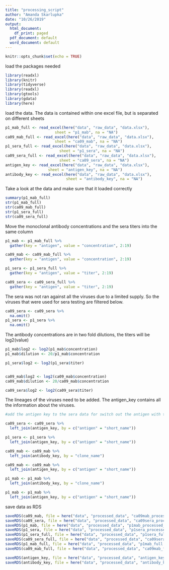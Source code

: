 ```yaml
---
title: "processing_script"
author: "Amanda Skarlupka"
date: "10/26/2019"
output:
  html_document:
    df_print: paged
  pdf_document: default
  word_document: default
---
```


```r
knitr::opts_chunk$set(echo = TRUE)
```


load the packages needed

```r
library(readxl)
library(knitr)
library(tidyverse)
library(readxl)
library(gtools)
library(gdata)
library(here)

```


load the data. The data is contained within one excel file, but is separated on different sheets
```r

p1_mab_full <- read_excel(here("data", "raw_data", "data.xlsx"), 
                      sheet = "p1_mab", na = "NA")
ca09_mab_full <- read_excel(here("data", "raw_data", "data.xlsx"), 
                      sheet = "ca09_mab", na = "NA")
p1_sera_full <- read_excel(here("data", "raw_data", "data.xlsx"), 
                        sheet = "p1_sera", na = "NA")
ca09_sera_full <- read_excel(here("data", "raw_data", "data.xlsx"), 
                        sheet = "ca09_sera", na = "NA")
antigen_key <- read_excel(here("data", "raw_data", "data.xlsx"), 
                   sheet = "antigen_key", na = "NA")
antibody_key <- read_excel(here("data", "raw_data", "data.xlsx"),
                           sheet = "antibody_key", na = "NA")


```



Take a look at the data and make sure that it loaded correctly
```r

summary(p1_mab_full)
str(p1_mab_full)
str(ca09_mab_full)
str(p1_sera_full)
str(ca09_sera_full)

```


Move the monoclonal antibody concentrations and the sera titers into the same column

```r

p1_mab <- p1_mab_full %>%
  gather(key = "antigen", value = "concentration", 2:19)

ca09_mab <- ca09_mab_full %>%
  gather(key = "antigen", value = "concentration", 2:19)

p1_sera <- p1_sera_full %>%
  gather(key = "antigen", value = "titer", 2:19)

ca09_sera <- ca09_sera_full %>%
  gather(key = "antigen", value = "titer", 2:19)

```



The sera was not ran against all the viruses due to a limited supply. So the viruses that were used for sera testing are filtered below.

```r

ca09_sera <- ca09_sera %>%
  na.omit()
p1_sera <- p1_sera %>%
  na.omit()

```

The antibody concentrations are in two fold dilutions, the titers will be log2(value)

```r

p1_mab$log2 <- log2(p1_mab$concentration)
p1_mab$dilution <- 20/p1_mab$concentration

p1_sera$log2 <- log2(p1_sera$titer)


ca09_mab$log2 <- log2(ca09_mab$concentration)
ca09_mab$dilution <- 20/ca09_mab$concentration

ca09_sera$log2 <- log2(ca09_sera$titer)

```


The lineages of the viruses need to be added. The antigen_key contains all the information about the viruses. 

```r
#add the antigen key to the sera data for switch out the antigen with the antigen key for ease of script writing

ca09_sera <- ca09_sera %>%
  left_join(antigen_key, by = c("antigen" = "short_name"))

p1_sera <- p1_sera %>%
  left_join(antigen_key, by = c("antigen" = "short_name"))

ca09_mab <- ca09_mab %>%
  left_join(antibody_key, by = "clone_name")

ca09_mab <- ca09_mab %>%
  left_join(antigen_key, by = c("antigen" = "short_name"))

p1_mab <- p1_mab %>%
  left_join(antibody_key, by = "clone_name")

p1_mab <- p1_mab %>%
  left_join(antigen_key, by = c("antigen" = "short_name"))
```


save data as RDS

```r

saveRDS(ca09_mab, file = here("data", "processed_data", "ca09mab_processed_data.rds"))
saveRDS(ca09_sera, file = here("data", "processed_data", "ca09sera_processed_data.rds"))
saveRDS(p1_mab, file = here("data", "processed_data", "p1mab_processed_data.rds"))
saveRDS(p1_sera, file = here("data", "processed_data", "p1sera_processed_data.rds"))
saveRDS(p1_sera_full, file = here("data", "processed_data", "p1sera_full.rds"))
saveRDS(ca09_sera_full, file = here("data", "processed_data", "ca09sera_full.rds"))
saveRDS(p1_mab_full, file = here("data", "processed_data", "p1mab_full.rds"))
saveRDS(ca09_mab_full, file = here("data", "processed_data", "ca09mab_full.rds"))

saveRDS(antigen_key, file = here("data", "processed_data", "antigen_key.rds"))
saveRDS(antibody_key, file = here("data", "processed_data", "antibody_key.rds"))

```
